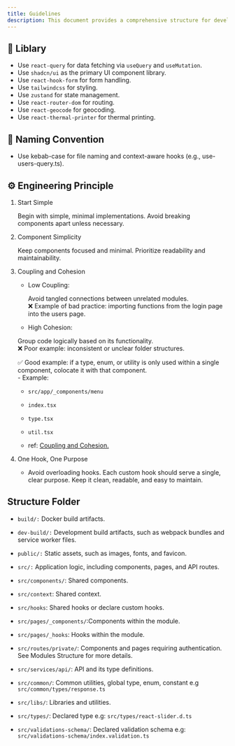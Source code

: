 ```yaml
---
title: Guidelines
description: This document provides a comprehensive structure for developing tantri cashier with VITE ReactJS. Here is a tidied-up version based on each context
---
```



## 🧩 Liblary

- Use `react-query` for data fetching via `useQuery` and `useMutation`.
- Use `shadcn/ui` as the primary UI component library.
- Use `react-hook-form` for form handling.
- Use `tailwindcss` for styling.
- Use `zustand` for state management.
- Use `react-router-dom` for routing.
- Use `react-geocode` for geocoding.
- Use `react-thermal-printer` for thermal printing.

## 📝 Naming Convention

- Use kebab-case for file naming and context-aware hooks (e.g., use-users-query.ts).

## ⚙️ Engineering Principle

1. Start Simple

   Begin with simple, minimal implementations. Avoid breaking components apart unless necessary.

2. Component Simplicity

   Keep components focused and minimal. Prioritize readability and maintainability.

3. Coupling and Cohesion

   - Low Coupling:

     Avoid tangled connections between unrelated modules. <br />❌ Example of bad
     practice: importing functions from the login page into the users page.

   - High Cohesion:

   Group code logically based on its functionality. <br />
   ❌ Poor example: inconsistent or unclear folder structures.

   ✅ Good example: if a type, enum, or utility is only used within a single
   component, colocate it with that component. <br />- Example:

   - `src/app/_components/menu`
   - `index.tsx`
   - `type.tsx`
   - `util.tsx`

   - ref: [Coupling and Cohesion.](https://betterprogramming.pub/coupling-cohesion-552b022492b2)

4. One Hook, One Purpose
   - Avoid overloading hooks. Each custom hook should serve a single, clear purpose.
     Keep it clean, readable, and easy to maintain.

## Structure Folder

- `build/:` Docker build artifacts.

- `dev-build/:` Development build artifacts, such as webpack bundles and service worker files.

- `public/:` Static assets, such as images, fonts, and favicon.

- `src/:` Application logic, including components, pages, and API routes.

- `src/components/`: Shared components.

- `src/context`: Shared context.

- `src/hooks`: Shared hooks or declare custom hooks.

- `src/pages/_components/`:Components within the module.

- `src/pages/_hooks`: Hooks within the module.

- `src/routes/private/`: Components and pages requiring authentication. See Modules Structure for more details.

- `src/services/api/`: API and its type definitions.

- `src/common/`: Common utilities, global type, enum, constant e.g `src/common/types/response.ts`

- `src/libs/`: Libraries and utilities.

- `src/types/`: Declared type e.g: `src/types/react-slider.d.ts`

- `src/validations-schema/`: Declared validation schema e.g: `src/validations-schema/index.validation.ts`

<Files>
  <Folder name="build">
    <File name="docker-compose.yml" />
  </Folder>
  <Folder name="dev-build">
    <File name="workbox-sw.js" />
  </Folder>
  <Folder name="public">
    <File name="favicon.ico" />
  </Folder>
  <Folder name="src" defaultOpen>
    <Folder name="components" defaultOpen>
      <Folder name="ui">
        <File name="button.tsx" />
        <File name="tabs.tsx" />
        <File name="dialog.tsx" />
      </Folder>
    </Folder>
    <Folder name="context" defaultOpen>
      <File name="auth-context.tsx" />
    </Folder>
    <Folder name="hooks" defaultOpen>
      <Folder name="custom-hooks" defaultOpen>
        <File name="use-auth.ts" />
        <File name="use-alert-message.ts" />
      </Folder>
    </Folder>
    <Folder name="lib" defaultOpen>
      <Folder name="api"></Folder>
      <Folder name="constants"></Folder>
      <Folder name="utils"></Folder>
    </Folder>
    <Folder name="pages" defaultOpen>
      <Folder name="cashier" defaultOpen>
        <Folder name="auth" defaultOpen>
          <Folder name="_components" defaultOpen>
            <File name="index.tsx" />
          </Folder>
          <Folder name="_hooks">
            <File name="use-auth-mutation.tsx" />
            <File name="use-user-query.tsx" />
          </Folder>
          <File name="page.tsx" />
        </Folder>
      </Folder>
      <Folder name="general"></Folder>
    </Folder>
    <Folder name="redux" defaultOpen>
      <Folder name="slices">
        <File name="payment-slice.ts" />
      </Folder>
      <File name="store.ts" />
      <File name="hooks.ts" />
    </Folder>
    <Folder name="routes" defaultOpen>
      <File name="index.tsx" />
      <File name="public.tsx" />
      <File name="private.tsx" />
    </Folder>
    <Folder name="services" defaultOpen>
      <Folder name="api" defaultOpen>
        <Folder name="setting-cafe" defaultOpen>
          <File name="auth.ts" />
          <File name="type.ts" />
        </Folder>
      </Folder>
    </Folder>
    <Folder name="types">
      <File name="index.ts" />
    </Folder>
    <Folder name="validations-schema">
      <File name="index.validation.ts" />
    </Folder>
  </Folder>
  <File name="package.json" />
</Files>
